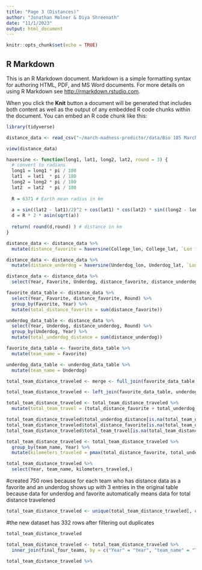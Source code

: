 ```yaml
---
title: "Page 3 (Distances)"
author: "Jonathan Molner & Diya Shreenath"
date: "11/1/2023"
output: html_document
---
```


```r
knitr::opts_chunk$set(echo = TRUE)
```

## R Markdown

This is an R Markdown document. Markdown is a simple formatting syntax for authoring HTML, PDF, and MS Word documents. For more details on using R Markdown see <http://rmarkdown.rstudio.com>.

When you click the **Knit** button a document will be generated that includes both content as well as the output of any embedded R code chunks within the document. You can embed an R code chunk like this:


```r
library(tidyverse)
```


```r
distance_data <- read_csv("~/march-madness-predictor/data/Bio 185 March Madness Data Lats.csv")
```

```r
view(distance_data)
```

```r
haversine <- function(long1, lat1, long2, lat2, round = 3) {
  # convert to radians
  long1 = long1 * pi / 180
  lat1  = lat1  * pi / 180
  long2 = long2 * pi / 180
  lat2  = lat2  * pi / 180
  
  R = 6371 # Earth mean radius in km
  
  a = sin((lat2 - lat1)/2)^2 + cos(lat1) * cos(lat2) * sin((long2 - long1)/2)^2
  d = R * 2 * asin(sqrt(a))
  
  return( round(d,round) ) # distance in km
}
```


```r
distance_data <- distance_data %>%
  mutate(distance_favorite = haversine(College_lon, College_lat, `Lon for City Where Game was Played`, `Lat for City Where Game was played`, round = 0))
```


```r
distance_data <- distance_data %>%
  mutate(distance_underdog = haversine(Underdog_lon, Underdog_lat, `Lon for City Where Game was Played`, `Lat for City Where Game was played`, round = 0))
```

```r
distance_data <- distance_data %>%
  select(Year, Favorite, Underdog, distance_favorite, distance_underdog, Round)
```

```r
favorite_data_table <- distance_data %>%
  select(Year, Favorite, distance_favorite, Round) %>%
  group_by(Favorite, Year) %>%
  mutate(total_distance_favorite = sum(distance_favorite))
```

```r
underdog_data_table <- distance_data %>%
  select(Year, Underdog, distance_underdog, Round) %>%
  group_by(Underdog, Year) %>%
  mutate(total_underdog_distance = sum(distance_underdog))
```


```r
favorite_data_table <- favorite_data_table %>%
  mutate(team_name = Favorite)
```

```r
underdog_data_table <- underdog_data_table %>%
  mutate(team_name = Underdog)
```

```r
total_team_distance_traveled <- merge <- full_join(favorite_data_table, underdog_data_table, by = c("Year" = "Year", "team_name" = "team_name"))
```



```r
total_team_distance_traveled <- left_join(favorite_data_table, underdog_data_table, by = c("Year" = "Year", "team_name" = "team_name"))
```

```r
total_team_distance_traveled <- total_team_distance_traveled %>%
  mutate(total_team_travel = (total_distance_favorite + total_underdog_distance))
```

```r
total_team_distance_traveled$total_underdog_distance[is.na(total_team_distance_traveled$total_underdog_distance)] <- 0
total_team_distance_traveled$total_distance_favorite[is.na(total_team_distance_traveled$total_distance_favorite)] <- 0
total_team_distance_traveled$total_team_travel[is.na(total_team_distance_traveled$total_team_travel)] <- 0
```


```r
total_team_distance_traveled <- total_team_distance_traveled %>%
  group_by(team_name, Year) %>%
  mutate(kilometers_traveled = pmax(total_distance_favorite, total_underdog_distance, total_team_travel))
```

```r
total_team_distance_traveled %>%
  select(Year, team_name, kilometers_traveled,)
```
#created 750 rows because for each team who has distance data as a favorite and an underdog shows up with 3 entries in the original table because data for underdog and favorite automatically means data for total distance travelened
```r
total_team_distance_traveled <- unique(total_team_distance_traveled[, c("team_name", "Year", "kilometers_traveled")])
```
#the new dataset has 332 rows after filtering out duplicates


```r
total_team_distance_traveled
```

```r
total_team_distance_traveled <- total_team_distance_traveled %>%
  inner_join(final_four_teams, by = c("Year" = "Year", "team_name" = "Team"))
```

```r
total_team_distance_traveled %>%
  
```

